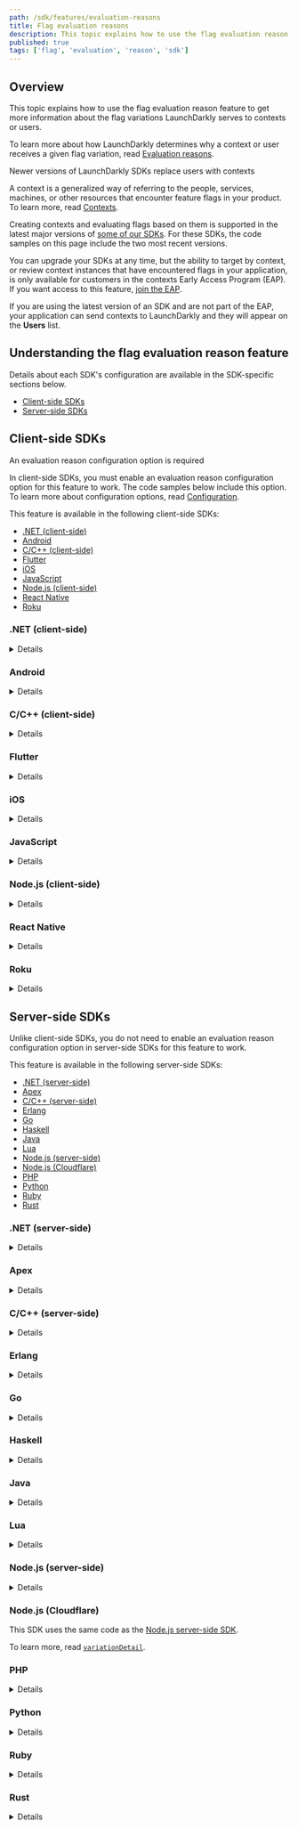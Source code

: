```yaml
---
path: /sdk/features/evaluation-reasons
title: Flag evaluation reasons
description: This topic explains how to use the flag evaluation reason feature to get more information about the flag variations LaunchDarkly serves to contexts or users.
published: true
tags: ['flag', 'evaluation', 'reason', 'sdk']
---
```


## Overview

This topic explains how to use the flag evaluation reason feature to get more information about the flag variations LaunchDarkly serves to contexts or users.

To learn more about how LaunchDarkly determines why a context or user receives a given flag variation, read [Evaluation reasons](/sdk/concepts/evaluation-reasons).

<Callout intent="info">
<CalloutTitle>Newer versions of LaunchDarkly SDKs replace users with contexts</CalloutTitle>
<CalloutDescription>

A context is a generalized way of referring to the people, services, machines, or other resources that encounter feature flags in your product. To learn more, read [Contexts](/home/contexts).

Creating contexts and evaluating flags based on them is supported in the latest major versions of [some of our SDKs](/sdk). For these SDKs, the code samples on this page include the two most recent versions.

You can upgrade your SDKs at any time, but the ability to target by context, or review context instances that have encountered flags in your application, is only available for customers in the contexts Early Access Program (EAP). If you want access to this feature, [join the EAP](https://launchdarkly.com/eap).

If you are using the latest version of an SDK and are not part of the EAP, your application can send contexts to LaunchDarkly and they will appear on the **Users** list.

</CalloutDescription>
</Callout>

## Understanding the flag evaluation reason feature

Details about each SDK's configuration are available in the SDK-specific sections below.

* [Client-side SDKs](#client-side-sdks)
* [Server-side SDKs](#server-side-sdks)

## Client-side SDKs

<Callout intent="alert">
<CalloutTitle>An evaluation reason configuration option is required</CalloutTitle>
<CalloutDescription>

In client-side SDKs, you must enable an evaluation reason configuration option for this feature to work. The code samples below include this option. To learn more about configuration options, read [Configuration](/sdk/features/config).

</CalloutDescription>
</Callout>

This feature is available in the following client-side SDKs:

* [.NET (client-side)](#net-client-side)
* [Android](#android)
* [C/C++ (client-side)](#cc-client-side)
* [Flutter](#flutter)
* [iOS](#ios)
* [JavaScript](#javascript)
* [Node.js (client-side)](#nodejs-client-side)
* [React Native](#react-native)
* [Roku](#roku)

### .NET (client-side)

<Details summary="Expand .NET (client-side) code sample">

The `VariationDetail` methods, such as `BoolVariationDetail`, work the same as `Variation`, but also provide additional "reason" information about how a flag value was calculated. For example, you can find out if the user was individually targeted for the flag or was matched by one of the flag's rules. You can examine the "reason" data programmatically, or, if you capture detailed analytics events for flags, view it with Data Export.

Here is an example:

<CodeTabs
  defaultValue="csharp"
  values={[
    { label: 'C#', value: 'csharp', },
  ]
}>
<CodeTabItem value="csharp">

```csharp

Configuration config = Configuration
  .Builder("mobile-key-123abc")
  .EvaluationReasons(true)
  .Build();
LdClient client = LdClient.Init(config, user);

EvaluationDetail<bool> detail =
  client.BoolVariationDetail("flag-key", false);
  // or StringVariationDetail for a string-valued flag, and so on.

bool value = detail.Value;
int? index = detail.VariationIndex;
EvaluationReason reason = detail.Reason;
```

</CodeTabItem>
</CodeTabs>

To learn more about the `VariationDetail` methods, read [`EvaluationDetail`](https://launchdarkly.github.io/dotnet-client-sdk/api/LaunchDarkly.Sdk.EvaluationDetail-1.html) and [`BoolVariationDetail`](https://launchdarkly.github.io/dotnet-client-sdk/api/LaunchDarkly.Sdk.Client.LdClient.html#LaunchDarkly_Sdk_Client_LdClient_BoolVariationDetail_). To learn more about the configuration option, read [`EvaluationReasons`](https://launchdarkly.github.io/dotnet-client-sdk/api/LaunchDarkly.Sdk.Client.ConfigurationBuilder.html#LaunchDarkly_Sdk_Client_ConfigurationBuilder_EvaluationReasons_System_Boolean_).
</Details>

### Android

<Details summary="Expand Android code sample">

The `variationDetail` methods, such as `boolVariationDetail`, work the same as `variation`. They also provide additional "reason" information about how a flag value was calculated, such as if the context matched a specific rule. You can examine the "reason" data programmatically, or, if you capture detailed analytics events for flags, view it with Data Export.

Here is an example:

<CodeTabs
  defaultValue="java"
  values={[
    { label: 'Java for Android SDK v4.0', value: 'java', },
    { label: 'Java for Android SDK v3.x', value: 'java-v3', }
  ]
}>
<CodeTabItem value="java">

```java
LDConfig ldConfig = new LDConfig.Builder()
  .mobileKey("mobile-key-123abc")
  .evaluationReasons(true)
  .build();
LDClient client = LDClient.init(this.getApplication(), ldConfig, context, secondsToBlock);

EvaluationDetail<Boolean> detail =
  client.boolVariationDetail("flag-key", false);
  // or stringVariationDetail for a string-valued flag, etc.

boolean value = detail.getValue();
Integer index = detail.getVariationIndex();
EvaluationReason reason = detail.getReason();
```

</CodeTabItem>
<CodeTabItem value="java-v3">

```java
LDConfig ldConfig = new LDConfig.Builder()
  .mobileKey("YOUR_MOBILE_KEY")
  .evaluationReasons(true)
  .build();
LDClient client = LDClient.init(this.getApplication(), ldConfig, user, secondsToBlock);

EvaluationDetail<Boolean> detail =
  client.boolVariationDetail("flag-key", false);
  // or stringVariationDetail for a string-valued flag, and so on.

boolean value = detail.getValue();
Integer index = detail.getVariationIndex();
EvaluationReason reason = detail.getReason();
```

</CodeTabItem>
</CodeTabs>

To learn more about the `variationDetail` methods, read [`EvaluationDetail`](https://launchdarkly.github.io/android-client-sdk/com/launchdarkly/sdk/EvaluationDetail.html) and [`getVariationIndex`](https://launchdarkly.github.io/android-client-sdk/com/launchdarkly/sdk/EvaluationDetail.html#getVariationIndex--). To learn more about the configuration option, read [`evaluationReasons`](https://launchdarkly.github.io/android-client-sdk/com/launchdarkly/sdk/android/LDConfig.Builder.html#evaluationReasons(boolean)).

Here is an example of how to access the details of a reason object:

<CodeTabs
  defaultValue="java"
  values={[
    { label: 'Java', value: 'java', },
  ]
}>
<CodeTabItem value="java">

```java
void printReason(EvaluationReason reason) {
  switch (reason.getKind()) {
    case OFF:
      Timber.d("it's off");
      break;
    case FALLTHROUGH:
      Timber.d("fell through");
      break;
    case TARGET_MATCH:
      Timber.d("targeted");
      break;
    case RULE_MATCH:
      EvaluationReason.RuleMatch rm =
        (EvaluationReason.RuleMatch)reason;
      Timber.d("matched rule %d/%s",
               rm.getRuleIndex(),
               rm.getRuleId());
      break;
    case PREREQUISITE_FAILED:
      EvaluationReason.PrerequisiteFailed pf =
        (EvaluationReason.PrerequisiteFailed)reason;
      Timber.d("prereq failed: %s", pf.getPrerequisiteKey());
      break;
    case ERROR:
      EvaluationReason.Error e = (EvaluationReason.Error)reason;
      Timber.d("error: %s", e.getErrorKind());
  }
  // or, if all you want is a simple descriptive string:
  Timber.d(reason.toString());
}
```

</CodeTabItem>
</CodeTabs>

To learn more, read [`EvaluationReason`](https://javadoc.io/static/com.launchdarkly/launchdarkly-android-client-sdk/2.12.0/com/launchdarkly/android/EvaluationReason.html).

</Details>

### C/C++ (client-side)

<Details summary="Expand C/C++ (client-side) code sample">

By passing an `LDVariationDetails` struct to a variation call you can programmatically inspect the reason for a particular evaluation.

The `details.reason` member is the `reason` object described in [Evaluation reasons](/sdk/concepts/evaluation-reasons).

Here is an example:

<CodeTabs
defaultValue="c"
values={[
    { label: 'C', value: 'c'},
    { label: 'C++', value: 'c++'},
]
}>
<CodeTabItem value="c">

```c
struct LDConfig *config = LDConfigNew("mobile-key-123abc");
LDConfigSetUseEvaluationReasons(config, LDBooleanTrue);
struct LDClient *client = LDClientInit(config, user, maxwaitmilliseconds);

LDVariationDetails details;
LDBoolean value;

value = LDBoolVariationDetail(client, "your.feature.key", LDBooleanFalse, &details);

/* inspect details.reason, which is a JSON object */
if (strcmp(LDGetText(LDObjectLookup(details->reason, "errorKind")), "FLAG_NOT_FOUND") == 0) {
    /* ... */
}

LDFreeDetailContents(&details);
```

</CodeTabItem>
<CodeTabItem value="c++">

```cpp
struct LDConfig *config = LDConfigNew("mobile-key-123abc");
LDConfigSetUseEvaluationReasons(config, LDBooleanTrue);
LDClientCPP *client = LDClientCPP::Init(config, user, maxwaitmilliseconds);

LDVariationDetails details;

bool value = client->boolVariationDetail("your.feature.key", false, &details);

/* inspect details.reason, which is a JSON object */
if (strcmp(LDGetText(LDObjectLookup(details->reason, "errorKind")), "FLAG_NOT_FOUND") == 0) {
/* ... */
}

LDFreeDetailContents(&details);
```

</CodeTabItem>
</CodeTabs>

To learn more about the `LDVariationDetails` structure, inspect [`client.h`](https://launchdarkly.github.io/c-client-sdk/structLDVariationDetails.html). To learn more about the configuration option, inspect [`config.h`](https://launchdarkly.github.io/c-client-sdk/config_8h.html).
</Details>

### Flutter

<Details summary="Expand Flutter code sample">

The `variationDetail` methods, such as `boolVariationDetail`, work the same as `variation`. They also provide additional "reason" information about how a flag value was calculated, such as if the user matched a specific rule. You can examine the "reason" data programmatically, or, if you capture detailed analytics events for flags, view it with Data Export.

Here is an example:

<CodeTabs
  defaultValue="dart"
  values={[
    { label: 'Dart', value: 'dart', },
  ]
}>
<CodeTabItem value="dart">

```dart
final LDConfig config = LDConfigBuilder("mobile-key-123abc")
  .evaluationReasons(true)
  .build();
await LDClient.start(config, user);

LDEvaluationDetail<bool> detail =
  await LDClient.boolVariationDetail("flag-key", false);
  // or stringVariationDetail for a string-valued flag, and so on.

bool value = detail.value;
int index = detail.variationIndex;
LDEvaluationReason reason = detail.reason;
```

</CodeTabItem>
</CodeTabs>

To learn more about the `variationDetail` methods, read [`LDEvaluationDetail`](https://launchdarkly.github.io/flutter-client-sdk/launchdarkly_flutter_client_sdk/LDEvaluationDetail-class.html) and [`boolVariationDetail`](https://launchdarkly.github.io/flutter-client-sdk/launchdarkly_flutter_client_sdk/LDClient/boolVariationDetail.html). To learn more about the configuration option, read [`evaluationReasons`](https://launchdarkly.github.io/flutter-client-sdk/launchdarkly_flutter_client_sdk/LDConfigBuilder/evaluationReasons.html).

Here is an example of how to access the details of a reason object:

<CodeTabs
  defaultValue="dart"
  values={[
    { label: 'Dart', value: 'dart', },
  ]
}>
<CodeTabItem value="dart">

```dart
void printReason(LDEvaluationReason reason) {
  switch (reason.kind) {
    case LDKind.OFF:
      print("it's off");
      break;
    case LDKind.FALLTHROUGH:
      print('fell through');
      break;
    case LDKind.TARGET_MATCH:
      print('targeted');
      break;
    case LDKind.RULE_MATCH:
      print('matched rule: ${reason.ruleIndex} ${reason.ruleId}');
      break;
    case LDKind.PREREQUISITE_FAILED:
      print('prereq failed: ${reason.prerequisiteKey}');
      break;
    case LDKind.ERROR:
      print('error: ${reason.errorKind}');
      break;
    default: // LDKind.UNKNOWN
      print('unknown service kind');
  }
}
```

</CodeTabItem>
</CodeTabs>

To learn more, read [`LDEvaluationReason`](https://launchdarkly.github.io/flutter-client-sdk/launchdarkly_flutter_client_sdk/LDEvaluationDetail-class.html).

</Details>

### iOS

<Details summary="Expand iOS code sample">

The `variationDetail` methods, such as `boolVariationDetail`, work the same as the variation methods. They also provide additional "reason" information about how a flag value was calculated, such as if the user matched a specific rule. You can examine the "reason" data programmatically, or, if you capture detailed analytics events for flags, view it with Data Export.

Here is an example:

<CodeTabs
  defaultValue="swift"
  values={[
    { label: 'Swift for iOS SDK v8.0', value: 'swift', },
    { label: 'Objective-C for iOS SDK v8.0', value: 'objc', },
    { label: 'Swift for iOS SDK v7.x', value: 'swift-v7', },
  ]
}>
<CodeTabItem value="swift">

```swift
ldConfig.evaluationReasons = true
LDClient.start(config: ldConfig, context: context)

let detail = client.boolVariationDetail(forKey: "flag-key", defaultValue: false);

let value: Bool = detail.value
let variationIndex: Int? = detail.variationIndex
let reason: [String: LDValue]? = detail.reason
```

</CodeTabItem>
<CodeTabItem value="objc">

```objc
config.evaluationReasons = true;
[LDClient startWithConfiguration:config context:result.success completion: nil];

LDBoolEvaluationDetail *detail = [[LDClient get] boolVariationDetailForKey:@"flag-key" defaultValue:NO];

BOOL value = detail.value;
NSInteger variationIndex = detail.variationIndex;
NSDictionary<NSString*, LDValue*> *reason = detail.reason;
```

</CodeTabItem>
<CodeTabItem value="swift-v7">

```swift
ldConfig.evaluationReasons = true
LDClient.start(config: ldConfig, user: user)

let detail = client.boolVariationDetail(forKey: "flag-key", defaultValue: false);

let value: Bool = detail.value
let variationIndex: Int? = detail.variationIndex
let reason: [String: LDValue]? = detail.reason
```

</CodeTabItem>
</CodeTabs>

To learn more about the `variationDetail` methods, read [`LDEvaluationDetail`](https://launchdarkly.github.io/ios-client-sdk/Classes/LDEvaluationDetail.html) and [`boolVariationDetail`](https://launchdarkly.github.io/ios-client-sdk/Classes/LDClient.html#/s:12LaunchDarkly8LDClientC19boolVariationDetail6forKey12defaultValueAA012LDEvaluationF0CySbGSS_SbtF). To learn more about the configuration option, read [`LDConfig`](https://launchdarkly.github.io/ios-client-sdk/Structs/LDConfig.html).
</Details>

### JavaScript

<Details summary="Expand JavaScript code sample">

The `variationDetail` method lets you evaluate a feature flag with the same parameters you would for `variation`. With `variationDetail`, you receive more information about how the value was calculated.

The variation detail returns in an object containing both the result value and a "reason" object which tells you more information about the flag evaluation. For example, you can find out if the context was individually targeted for the flag or was matched by one of the flag's rules. It also indicates if the flag returned the default value due to an error. You can examine the "reason" data programmatically, or, if you capture detailed analytics events for flags, view it with Data Export.

Here is an example:

<CodeTabs
  defaultValue="js"
  values={[
    { label: 'JavaScript SDK 3.0', value: 'js', },
    { label: 'JavaScript SDK 2.x', value: "js-2.x" },
  ]
}>
<CodeTabItem value="js">

```js
const options = { evaluationReasons: true };
const client = LDClient.initialize('client-side-id-123abc', context, options);

const detail = client.variationDetail('flag-key-123abc', false);

const value = detail.value;
const index = detail.variationIndex;
const reason = detail.reason;
```

</CodeTabItem>
<CodeTabItem value="js-2.x">

```js
const options = { evaluationReasons: true };
const client = LDClient.initialize('client-side-id-123abc', user, options);

const detail = client.variationDetail('flag-key-123abc', false);

const value = detail.value;
const index = detail.variationIndex;
const reason = detail.reason;
```

</CodeTabItem>
</CodeTabs>

To learn more about the `variationDetail` methods, read [`LDEvaluationDetail`](https://launchdarkly.github.io/js-client-sdk/interfaces/LDEvaluationDetail.html) and [`variationDetail`](https://launchdarkly.github.io/js-client-sdk/interfaces/LDClient.html#variationDetail). To learn more about the configuration option, read [`evaluationReasons`](https://launchdarkly.github.io/js-client-sdk/interfaces/LDOptions.html#evaluationReasons).
</Details>

### Node.js (client-side)

<Details summary="Expand Node.js (client-side) code sample">

The `variationDetail` method lets you evaluate a feature flag with the same parameters you would for `variation`. With `variationDetail`, you receive more information about how the value was calculated.

The variation detail returns in an object that contains both the result value and a "reason" object which tells you more information about the flag evaluation. For example, you can find out if the user was individually targeted for the flag or was matched by one of the flag's rules. It also indicates if the flag returned the default value due to an error. You can examine the "reason" data programmatically, or, if you capture detailed analytics events for flags, view it with Data Export.

Here is an example:

<CodeTabs
  defaultValue="js"
  values={[
    { label: 'JavaScript', value: 'js', },
  ]
}>
<CodeTabItem value="js">

```js
const options = { evaluationReasons: true };
const client = LDClient.initialize('client-side-id-123abc', user, options);

const detail = client.variationDetail('flag-key', false);

const value = detail.value;
const index = detail.variationIndex;
const reason = detail.reason;
```

</CodeTabItem>
</CodeTabs>

To learn more about the `variationDetail` method, read [`LDEvaluationDetail`](https://launchdarkly.github.io/node-client-sdk/interfaces/_launchdarkly_node_client_sdk_.ldevaluationdetail.html) and [`variationDetail`](https://launchdarkly.github.io/node-client-sdk/interfaces/_launchdarkly_node_client_sdk_.ldclient.html#variationdetail). To learn more about the configuration option, read [`evaluationReasons`](https://launchdarkly.github.io/node-client-sdk/interfaces/_launchdarkly_node_client_sdk_.ldoptions.html#evaluationreasons).
</Details>

### React Native

<Details summary="Expand React Native code sample">

The `variationDetail` methods work the same as `variation`, but also provide additional `reason` information about how a flag value was calculated. For example, you can find out if the user was individually targeted for the flag or was matched by one of the flag's rules. You can examine the "reason" data programmatically, or, if you capture detailed analytics events for flags, view it with Data Export.

Here is an example:

<CodeTabs
  defaultValue="js"
  values={[
    { label: 'JavaScript', value: 'js', },
  ]
}>
<CodeTabItem value="js">

```js
let config = {
  mobileKey: 'mobile-key-123abc',
  evaluationReasons: true
};
await client.configure(config, user);

const detail =
  client.boolVariationDetail('flag-key-123abc', false);

const value = detail.value;
const index = detail.variationIndex;
const reason = detail.reason;
```

</CodeTabItem>
</CodeTabs>

To learn more about the `variationDetail` methods, read [`LDEvaluationDetail`](https://launchdarkly.github.io/react-native-client-sdk/index.html#LDEvaluationDetail) and [`boolVariationDetail`](https://launchdarkly.github.io/react-native-client-sdk/classes/LDClient.html#boolVariationDetail). To learn more about the configuration option, read [`LDConfig`](https://launchdarkly.github.io/react-native-client-sdk/index.html#LDConfig).
</Details>

### Roku

<Details summary="Expand Roku code sample">

For each variation type there is also an associated version that returns the reason a particular value was returned.

Here is an example:

<CodeTabs
  defaultValue="brightscript"
  values={[
    { label: 'BrightScript', value: 'brightscript', },
  ]
}>
<CodeTabItem value="brightscript">

```brightscript
config.setUseEvaluationReasons(true)

details = launchDarkly.intVariationDetail("flag-key-123abc", 123)

```

</CodeTabItem>
</CodeTabs>

These variation methods return an object containing the keys `value`, `reason`, and `variationIndex`. The `value` field is the result of the evaluation. The `reason` field is an object that explains why the result happened, for example details about a rule match. The reason object will always contain a `kind` field. Lastly the `variationIndex` field contains the ID of the particular value returned. This field may be null.
</Details>

## Server-side SDKs

Unlike client-side SDKs, you do not need to enable an evaluation reason configuration option in server-side SDKs for this feature to work.

This feature is available in the following server-side SDKs:

* [.NET (server-side)](#net-server-side)
* [Apex](#apex)
* [C/C++ (server-side)](#cc-server-side)
* [Erlang](#erlang)
* [Go](#go)
* [Haskell](#haskell)
* [Java](#java)
* [Lua](#lua)
* [Node.js (server-side)](#nodejs-server-side)
* [Node.js (Cloudflare)](#nodejs-cloudflare)
* [PHP](#php)
* [Python](#python)
* [Ruby](#ruby)
* [Rust](#rust)

### .NET (server-side)

<Details summary="Expand .NET (server-side) code sample">

The `VariationDetail` methods, such as [`BoolVariationDetail`](https://launchdarkly.github.io/dotnet-server-sdk/api/LaunchDarkly.Sdk.Server.LdClient.html#LaunchDarkly_Sdk_Server_LdClient_BoolVariationDetail_), work the same as the `Variation` methods, but also provide additional "reason" information about how a flag value was calculated. For example, you can find out if the context was individually targeted for the flag or was matched by one of the flag's rules. You can examine the "reason" data programmatically, or, if you capture detailed analytics events for flags, view it with Data Export.

Here is an example:

<CodeTabs
  defaultValue="csharp"
  values={[
    { label: 'C#, .NET SDK 7.0', value: 'csharp', },
    { label: 'C#, .NET SDK 6.x', value: 'csharp-6.x', },
  ]
}>
<CodeTabItem value="csharp">

```csharp
EvaluationDetail<bool> detail =
    client.BoolVariationDetail("flag-key", myContext, false);
    // or StringVariationDetail for a string-valued flag, etc.

bool value = detail.Value;
int? index = detail.VariationIndex;
EvaluationReason reason = detail.Reason;
```

</CodeTabItem>
<CodeTabItem value="csharp-6.x">

```csharp
EvaluationDetail<bool> detail =
    client.BoolVariationDetail("flag-key-123abc", myUser, false);
    // or StringVariationDetail for a string-valued flag, etc.

bool value = detail.Value;
int? index = detail.VariationIndex;
EvaluationReason reason = detail.Reason;
```

</CodeTabItem>
</CodeTabs>

To learn more, read [`EvaluationDetail`](https://launchdarkly.github.io/dotnet-server-sdk/api/LaunchDarkly.Sdk.EvaluationDetail-1.html), [`BoolVariationDetail`](https://launchdarkly.github.io/dotnet-server-sdk/api/LaunchDarkly.Sdk.Server.LdClient.html#LaunchDarkly_Sdk_Server_LdClient_BoolVariationDetail_).

Here is an example of how to access the details of a reason object:

<CodeTabs
  defaultValue="csharp"
  values={[
    { label: 'C#', value: 'csharp', },
  ]
}>
<CodeTabItem value="csharp">

```csharp
void PrintReason(EvaluationReason reason)
{
  switch (reason.Kind)
  {
    case EvaluationReasonKind.OFF:
      Console.WriteLine("it's off");
      break;
    case EvaluationReasonKind.FALLTHROUGH:
      Console.WriteLine("fell through");
      break;
    case EvaluationReasonKind.TARGET_MATCH:
      Console.WriteLine("targeted");
      break;
    case EvaluationReasonKind.RULE_MATCH:
      var rm = reason as EvaluationReason.RuleMatch;
      Console.WriteLine("matched rule " + rm.RuleIndex + "/" + rm.RuleID);
      break;
    case EvaluationReasonKind.PREREQUISITE_FAILED:
      var pf = reason as EvaluationReason.PrerequisiteFailed;
      Console.WriteLine("prereq failed: " + pf.PrerequisiteKey);
      break;
    case EvaluationReasonKind.ERROR:
      var e = reason as EvaluationReason.Error;
      Console.WriteLine("error: " + e.ErrorKind);
      break;
  }
  // or, if all you want is a simple descriptive string:
  System.out.println(reason.ToString());
}
```

</CodeTabItem>
</CodeTabs>

To learn more, read [`EvaluationReason`](https://launchdarkly.github.io/dotnet-server-sdk/api/LaunchDarkly.Sdk.EvaluationReason.html).

</Details>

### Apex

<Details summary="Expand Apex code sample">

By passing an `LDClient.EvaluationDetail` object to a variation call you can programmatically inspect the reason for a particular evaluation.

Here is an example:

<CodeTabs
  defaultValue="java"
  values={[
    { label: 'Apex', value: 'java', },
  ]
}>
<CodeTabItem value="java">

```java
LDClient.EvaluationDetail details = new LDClient.EvaluationDetail();

Boolean value = client.boolVariation(user, 'your.feature.key', false, details);

/* inspect details here */
if (details.getReason().getKind() == EvaluationReason.Kind.OFF) {
    /* ... */
}
```

</CodeTabItem>
</CodeTabs>
</Details>

### C/C++ (server-side)

<Details summary="Expand C/C++ (server-side) code sample">

By passing an `LDDetails` struct to a variation call you can programmatically inspect the reason for a particular evaluation.

Here is an example:

<CodeTabs
  defaultValue="c"
  values={[
    { label: 'C', value: 'c'},
    { label: 'C++', value: 'c++'},
  ]
}>
<CodeTabItem value="c">

```c
struct LDDetails details;
LDBoolean value;

value = LDBoolVariation(client, user, "your.feature.key", LDBooleanFalse, &details);

/* inspect details here */
if (details.reason == LD_RULE_MATCH) {
    /* ... */
}

LDDetailsClear(&details);
```

</CodeTabItem>
<CodeTabItem value="c++">

```cpp
LDDetails details;

bool value = LDBoolVariation(client, user, "your.feature.key", false, &details);

/* inspect details here */
if (details.reason == LD_RULE_MATCH) {
    /* ... */
}

LDDetailsClear(&details);
```

</CodeTabItem>
</CodeTabs>

To learn more about the `LDDetails` structure, inspect [`variations.h`](https://launchdarkly.github.io/c-server-sdk/structLDDetails.html).
</Details>

### Erlang

<Details summary="Expand Erlang code sample">

The `variation_detail` function is similar to the variation function, but also returns an explanation of the evaluation that you can inspect programmatically.

Here is an example:

<CodeTabs
  defaultValue="erlang"
  values={[
    { label: 'Erlang', value: 'erlang', },
  ]
}>
<CodeTabItem value="erlang">

```
Flag = ldclient:variation_detail(<<"flag-key-123abc">>, #{key => <<"user-key-123abc">>}, false)
```

</CodeTabItem>
</CodeTabs>
</Details>

### Go

<Details summary="Expand Go code sample">

The `VariationDetail` methods, such as [`BoolVariationDetail`](https://pkg.go.dev/github.com/launchdarkly/go-server-sdk/v6#LDClient.BoolVariationDetail), work the same as `Variation`, but also provide additional "reason" information about how a flag value was calculated. For example, you can find out if the context was individually targeted for the flag or was matched by one of the flag's rules. You can examine the "reason" data programmatically, or, if you capture detailed analytics events for flags, view it with Data Export.

Here is an example:

<CodeTabs
  defaultValue="go"
  values={[
    { label: 'Go SDK v6.0', value: 'go', },
    { label: 'Go SDK v5.x', value: 'go-v5' },
  ]
}>

<CodeTabItem value="go">

```go
value, detail, err := client.BoolVariationDetail("flag-key", context, false)
// or StringVariationDetail for a string-valued flag, etc.

index := detail.VariationIndex
reason := detail.Reason

```

</CodeTabItem>
<CodeTabItem value="go-v5">

```go
value, detail, err := client.BoolVariationDetail("flag-key", myUser, false)
// or StringVariationDetail for a string-valued flag, and so on.

index := detail.VariationIndex
reason := detail.Reason

// In Go SDK 5.0 and higher, detail.VariationIndex uses the type ldvalue.OptionalInt, which
// allows an "undefined" state if evaluation failed. In earlier Go SDK versions, it is an
// *int which is nil if evaluation failed.
```

</CodeTabItem>
</CodeTabs>

To learn more, read [`EvaluationDetail`](https://pkg.go.dev/github.com/launchdarkly/go-sdk-common/v3@v3.0.0/ldreason#EvaluationDetail) and [`BoolVariationDetail`](https://pkg.go.dev/github.com/launchdarkly/go-server-sdk/v6#LDClient.BoolVariationDetail).

Here is an example of how to access the details of a reason object:

<CodeTabs
  defaultValue="go"
  values={[
    { label: 'Go SDK v6.0', value: 'go', },
    { label: 'Go SDK v5.x', value: 'go-v5' },
  ]
}>

<CodeTabItem value="go">

```go
import (
    "github.com/launchdarkly/go-sdk-common/v3/ldreason"
)

func PrintReason(reason ldreason.EvaluationReason) {
  switch reason.GetKind() {
  case ldreason.EvalReasonOff:
    fmt.Println("it's off")
  case ldreason.EvalReasonFallthrough:
    fmt.Println("fell through")
  case ldreason.EvalReasonTargetMatch:
    fmt.Println("targeted")
  case ldreason.EvalReasonRuleMatch:
    fmt.Printf("matched rule %d/%s\n", r.GetRuleIndex(), r.GetRuleID())
  case ldreason.EvalReasonPrerequisiteFailed:
    fmt.Printf("prereq failed: %s\n", r.GetPrerequisiteKey())
  case ldreason.EvalReasonError:
    fmt.Printf("error: %s\n", r.GetErrorKind())
  }
  // or, if all you want is a simple descriptive string:
  fmt.Println(reason)
}

```

</CodeTabItem>
<CodeTabItem value="go-v5">

```go
import (
    "gopkg.in/launchdarkly/go-sdk-common.v2/ldreason"
)

func PrintReason(reason ldreason.EvaluationReason) {
  switch reason.GetKind() {
  case ldreason.EvalReasonOff:
    fmt.Println("it's off")
  case ldreason.EvalReasonFallthrough:
    fmt.Println("fell through")
  case ldreason.EvalReasonTargetMatch:
    fmt.Println("targeted")
  case ldreason.EvalReasonRuleMatch:
    fmt.Printf("matched rule %d/%s\n", r.GetRuleIndex(), r.GetRuleID())
  case ldreason.EvalReasonPrerequisiteFailed:
    fmt.Printf("prereq failed: %s\n", r.GetPrerequisiteKey())
  case ldreason.EvalReasonError:
    fmt.Printf("error: %s\n", r.GetErrorKind())
  }
  // or, if all you want is a simple descriptive string:
  fmt.Println(reason)
}

// The example above is for Go SDK 5.0 and higher. In earlier versions, the
// EvaluationReason could be one of several types, such as EvaluationReasonOff,
// so you would need a switch statement with .(type).
```

</CodeTabItem>
</CodeTabs>

To learn more, read [`EvaluationReason`](https://pkg.go.dev/github.com/launchdarkly/go-sdk-common/v3@v3.0.0/ldreason#EvaluationReason).

</Details>

### Haskell

<Details summary="Expand Haskell code sample">

The `variationDetail` functions are similar to the `variation` functions, but they also return an explanation of the evaluation that is programmatically inspectable.

Here is an example:

<CodeTabs
  defaultValue="haskell"
  values={[
    { label: 'Haskell', value: 'haskell', },
  ]
}>
<CodeTabItem value="haskell">

```haskell
details :: IO (EvaluationDetail Bool)
details = boolVariationDetail client user "flag-key-123abc" False
```

</CodeTabItem>
</CodeTabs>

For specific information on the `EvaluationDetail` structure, inspect the `LaunchDarkly.Server.Details` module.
</Details>

### Java

<Details summary="Expand Java code sample">

The `variationDetail` methods, such as [`boolVariationDetail`](https://launchdarkly.github.io/java-server-sdk/com/launchdarkly/sdk/server/LDClient.html#boolVariationDetail(java.lang.String,com.launchdarkly.sdk.LDContext,boolean)), work the same as `variation`, but also provide additional "reason" information about how a flag value was calculated. For example, you can find out if the context was individually targeted for the flag or was matched by one of the flag's rules. You can examine the "reason" data programmatically, or, if you capture detailed analytics events for flags, view it with Data Export.

Here is an example:

<CodeTabs
  defaultValue="java"
  values={[
    { label: 'Java SDK v6.0', value: 'java', },
    { label: 'Java SDK v5.x', value: 'java-v5', },
  ]
}>

<CodeTabItem value="java">

```java
import com.launchdarkly.sdk.*;

EvaluationDetail<Boolean> detail =
  client.boolVariationDetail("flag-key-123abc", context, false);
  // or stringVariationDetail for a string-valued flag, and so on.

boolean value = detail.getValue();
int index = detail.getVariationIndex();       // will be < 0 if evaluation failed
EvaluationReason reason = detail.getReason();
```

</CodeTabItem>
<CodeTabItem value="java-v5">

```java
import com.launchdarkly.sdk.*;

EvaluationDetail<Boolean> detail =
  client.boolVariationDetail("flag-key", myUser, false);
  // or stringVariationDetail for a string-valued flag, and so on.

boolean value = detail.getValue();
int index = detail.getVariationIndex();       // will be < 0 if evaluation failed
EvaluationReason reason = detail.getReason();
```

</CodeTabItem>
</CodeTabs>

To learn more, read [`EvaluationDetail`](https://launchdarkly.github.io/java-server-sdk/com/launchdarkly/sdk/EvaluationDetail.html) and [`boolVariationDetail`](https://launchdarkly.github.io/java-server-sdk/com/launchdarkly/sdk/server/LDClient.html#boolVariationDetail(java.lang.String,com.launchdarkly.sdk.LDContext,boolean)).

Here is an example of how to access the details of a reason object:

<CodeTabs
  defaultValue="java"
  values={[
    { label: 'Java', value: 'java', },
  ]
}>

<CodeTabItem value="java">

```java
void printReason(EvaluationReason reason) {
  switch (reason.getKind()) {
    case OFF:
      System.out.println("it's off");
      break;
    case FALLTHROUGH:
      System.out.println("fell through");
      break;
    case TARGET_MATCH:
      System.out.println("targeted");
      break;
    case RULE_MATCH:
      EvaluationReason.RuleMatch rm = (EvaluationReason.RuleMatch)reason;
      System.out.println("matched rule " + rm.getRuleIndex()
        + "/" + rm.getRuleId());
      break;
    case PREREQUISITE_FAILED:
      EvaluationReason.PrerequisiteFailed pf =
        (EvaluationReason.PrerequisiteFailed)reason;
      System.out.println("prereq failed: " + pf.getPrerequisiteKey());
      break;
    case ERROR:
      EvaluationReason.Error e = (EvaluationReason.Error)reason;
      System.out.println("error: " + e.getErrorKind());
  }
  // or, if all you want is a simple descriptive string:
  System.out.println(reason.toString());
}
```

</CodeTabItem>
</CodeTabs>

To learn more, read [`EvaluationReason`](https://javadoc.io/static/com.launchdarkly/launchdarkly-java-server-sdk/5.0.0/com/launchdarkly/sdk/EvaluationReason.html).

</Details>

### Lua

<Details summary="Expand Lua code sample">

By using the `*Detail` family of variation calls you can programmatically inspect the reason for a particular evaluation:

<CodeTabs
  defaultValue="lua"
  values={[
    { label: 'Lua', value: 'lua', },
  ]
}>
<CodeTabItem value="lua">

```lua
local details = client:boolVariationDetail(client, user, "your.feature.key", false);

/* inspect details here */
if details.reason == "FLAG_NOT_FOUND" then
end
```

</CodeTabItem>
</CodeTabs>

To learn more about configuration options, read the [API docs](https://launchdarkly.github.io/lua-server-sdk/index.html#Details).
</Details>

### Node.js (server-side)


<Details summary="Expand Node.js (server-side) code sample">

The `variationDetail` method lets you evaluate a feature flag (using the same parameters as you would for `variation`) and receive more information about how the value was calculated.

The variation detail is returned in an object that contains both the result value and a "reason" object which will tell you, for instance, if the context was individually targeted for the flag or was matched by one of the flag's rules. It will also indicate if the flag returned the default value due to an error. You can examine the "reason" data programmatically, or, if you capture detailed analytics events for flags, view it with Data Export.

Here is an example:

<CodeTabs
  defaultValue="js"
  values={[
    { label: 'Node.js SDK v7 (JavaScript)', value: 'js', },
    { label: 'Node.js SDK v7 (TypeScript)', value: 'ts', },
    { label: 'Node.js SDK v6.x and older (JavaScript)', value: 'js-old', },
    { label: 'Node.js SDK v6.x and older (TypeScript)', value: 'ts-old', },
  ]
}>
<CodeTabItem value="js">

```js
var detail = client.variationDetail('flag-key-123abc', context, false);

var value = detail.value;
var index = detail.variationIndex;
var reason = detail.reason;
```

</CodeTabItem>
<CodeTabItem value="ts">

```ts
client.variationDetail('flag-key-123abc', context, false,
  (detail) => {
    const detailValue = detail.value;
    const detailIndex = detail.variationIndex;
    const detailReason = detail.reason;
});
```

</CodeTabItem>
<CodeTabItem value="js-old">

```js
var detail = client.variationDetail('flag-key-123abc', user, false);

var value = detail.value;
var index = detail.variationIndex;
var reason = detail.reason;
```

</CodeTabItem>
<CodeTabItem value="ts-old">

```ts
client.variationDetail('flag-key-123abc', user, false,
  (detail) => {
    const detailValue = detail.value;
    const detailIndex = detail.variationIndex;
    const detailReason = detail.reason;
});
```

</CodeTabItem>
</CodeTabs>

To learn more, read [`LDEvaluationDetail`](https://launchdarkly.github.io/node-server-sdk/interfaces/_launchdarkly_node_server_sdk_.LDEvaluationDetail.html) and [`variationDetail`](https://launchdarkly.github.io/node-server-sdk/interfaces/_launchdarkly_node_server_sdk_.LDClient.html#variationDetail).

Here is an example of how to access the details of a reason object:

<CodeTabs
  defaultValue="js"
  values={[
    { label: 'JavaScript', value: 'js', },
  ]
}>
<CodeTabItem value="js">

```js
function printReason(reason) {
  switch(reason.kind) {
    case "OFF":
      console.log("it's off");
      break;
    case "FALLTHROUGH":
      console.log("fell through");
      break;
    case "TARGET_MATCH":
      console.log("targeted");
      break;
    case "RULE_MATCH":
      console.log("matched rule " + reason.ruleIndex + ", "  + reason.ruleId);
      break;
    case "PREREQUISITE_FAILED":
      console.log("prereq failed: " + reason.prerequisiteKey);
      break;
    case "ERROR":
      console.log("error: " + reason.errorKind);
      break;
  }
}
```

</CodeTabItem>
</CodeTabs>

To learn more, read [`LDEvaluationReason`](https://launchdarkly.github.io/node-server-sdk/interfaces/_launchdarkly_node_server_sdk_.LDEvaluationReason.html).

</Details>

### Node.js (Cloudflare)

This SDK uses the same code as the [Node.js server-side SDK](#nodejs-server-side).

To learn more, read [`variationDetail`](https://launchdarkly.github.io/cloudflare-edge-sdk/interfaces/LDClient.html#variationDetail).

### PHP

<Details summary="Expand PHP code sample">

The `variationDetail` method lets you evaluate a feature flag (using the same parameters as you would for `variation`) and receive more information about how the value was calculated.

The variation detail is returned in an object that contains both the result value and a "reason" object which will tell you, for instance, if the user was individually targeted for the flag or was matched by one of the flag's rules. It will also indicate if the flag returned the default value due to an error. You can examine the "reason" data programmatically, or, if you capture detailed analytics events for flags, view it with Data Export.

Here is an example:

<CodeTabs
  defaultValue="php"
  values={[
    { label: 'PHP', value: 'php', },
  ]
}>
<CodeTabItem value="php">

```php

$detail = $client->variationDetail("flag-key", $myUser, false);

$value = $detail->getValue();
$index = $detail->getVariationIndex();
$reason = $detail->getReason();
```

</CodeTabItem>
</CodeTabs>

To learn more, read [`EvaluationDetail`](https://launchdarkly.github.io/php-server-sdk/classes/LaunchDarkly-EvaluationDetail.html) and [`variationDetail`](https://launchdarkly.github.io/php-server-sdk/classes/LaunchDarkly-LDClient.html#method_variationDetail).

Here is an example of how to access the details of a reason object:

<CodeTabs
  defaultValue="php"
  values={[
    { label: 'PHP', value: 'php', },
  ]
}>
<CodeTabItem value="php">

```php
function printReason($reason) {
  switch ($reason->getKind()) {
    case EvaluationReason::OFF:
      echo("it's off");
      break;
    case EvaluationReason::FALLTHROUGH:
      echo("fell through");
      break;
    case EvaluationReason::TARGET_MATCH:
      echo("targeted");
      break;
    case EvaluationReason::RULE_MATCH:
      echo("matched rule " . $reason->getRuleIndex() .
        "/" . $reason->getRuleId());
      break;
    case EvaluationReason::PREREQUISITE_FAILED:
      echo("prereq failed: " . $reason->getPrerequisiteKey());
      break;
    case EvaluationReason::ERROR:
      echo("error: " . $reason->getErrorKind());
      break;
  }
  // or, if all you want is a simple descriptive string:
  echo($reason);
}
```

</CodeTabItem>
</CodeTabs>

To learn more, read [`EvaluationReason`](https://launchdarkly.github.io/php-server-sdk/classes/LaunchDarkly-EvaluationReason.html).

</Details>

### Python

<Details summary="Expand Python code sample">

The `variation_detail` method lets you evaluate a feature flag with the same parameters as you would for `variation`. You can use this method to receive more information about how the value was calculated.

The variation detail is returned in an object that contains both the result value and a "reason" object which will tell you, for instance, if the user was individually targeted for the flag or was matched by one of the flag's rules. It will also indicate if the flag returned the default value due to an error. You can examine the "reason" data programmatically, or, if you capture detailed analytics events for flags, view it with Data Export.

Here is an example:

<CodeTabs
  defaultValue="py"
  values={[
    { label: 'Python', value: 'py', },
  ]
}>
<CodeTabItem value="py">

```py
detail = client.variation_detail("flag-key", my_user, False)
value = detail.value
index = detail.variation_index
reason = detail.reason
```

</CodeTabItem>
</CodeTabs>

To learn more, read [`EvaluationDetail`](https://launchdarkly-python-sdk.readthedocs.io/en/latest/api-main.html#ldclient.flag.EvaluationDetail) and [`variation_detail`](https://launchdarkly-python-sdk.readthedocs.io/en/latest/api-main.html#ldclient.client.LDClient.variation_detail).

Here is an example of how to access the details of a reason object:

<CodeTabs
  defaultValue="py"
  values={[
    { label: 'Python', value: 'py', },
  ]
}>
<CodeTabItem value="py">

```py
def print_reason(reason):
  kind = reason["kind"]
  if kind == "OFF":
    print "it's off"
  elif kind == "FALLTHROUGH":
    print "fell through"
  elif kind == "TARGET_MATCH":
    print "targeted"
  elif kind == "RULE_MATCH":
    print "matched rule %d/%s" % (reason["ruleIndex"], reason["ruleId"])
  elif kind == "PREREQUISITE_FAILED":
    print "prereq failed: %s" % reason["prerequisiteKey"]
  elif kind == "ERROR":
    print "error: %s" % reason["errorKind"]
```

</CodeTabItem>
</CodeTabs>

To learn more, read [`EvaluationDetail.reason`](https://launchdarkly-python-sdk.readthedocs.io/en/latest/api-main.html#ldclient.flag.EvaluationDetail.reason).

</Details>

### Ruby

<Details summary="Expand Ruby code sample">

The `variation_detail` method lets you evaluate a feature flag (using the same parameters as you would for `variation`) and receive more information about how the value was calculated.

The variation detail is returned in an object that contains both the result value and a "reason" object which will tell you, for instance, if the user was individually targeted for the flag or was matched by one of the flag's rules. It will also indicate if the flag returned the default value due to an error. You can examine the "reason" data programmatically, or, if you capture detailed analytics events for flags, view it with Data Export.

Here is an example:

<CodeTabs
  defaultValue="ruby"
  values={[
    { label: 'Ruby', value: 'ruby', },
  ]
}>
<CodeTabItem value="ruby">

```ruby
detail = client.variation_detail("flag-key", my_user, false)
value = detail.value
index = detail.variation_index
reason = detail.reason
```

</CodeTabItem>
</CodeTabs>

To learn more, read [`EvaluationDetail`](https://www.rubydoc.info/gems/launchdarkly-server-sdk/LaunchDarkly/EvaluationDetail) and [`variation_detail`](https://www.rubydoc.info/gems/launchdarkly-server-sdk/LaunchDarkly/LDClient#variation_detail-instance_method).

Here is an example of how to access the details of a reason object:

<CodeTabs
  defaultValue="ruby"
  values={[
    { label: 'Ruby', value: 'ruby', },
  ]
}>
<CodeTabItem value="ruby">

```ruby
def print_reason(reason)
  case reason[:kind]
  when "OFF"
    puts "it's off"
  when "FALLTHROUGH"
    puts "fell through"
  when "TARGET_MATCH"
    puts "targeted"
  when "RULE_MATCH"
    puts "matched rule #{reason[:ruleIndex]}/#{reason[:ruleId]}"
  when "PREREQUISITE_FAILED"
    puts "prereq failed: #{reason[:prerequisiteKey]}"
  when "ERROR"
    puts "error: #{reason[:errorKind]}"
  end
end
```
</CodeTabItem>
</CodeTabs>

To learn more, read [`EvaluationDetail.reason`](https://www.rubydoc.info/gems/launchdarkly-server-sdk/LaunchDarkly/EvaluationDetail#reason-instance_method).

</Details>

### Rust

<Details summary="Expand Rust code sample">

The `variation_detail` methods (for example, [`bool_variation_detail`](https://docs.rs/launchdarkly-server-sdk/latest/launchdarkly_server_sdk/struct.Client.html#method.bool_variation_detail)) let you evaluate a feature flag, using the same parameters as you would for `variation`, and receive more information about how the flag value was calculated. For example, you can find out if the context was individually targeted for the flag or was matched by one of the flag's rules. You can examine the "reason" data programmatically, or, if you capture detailed analytics events for flags, view it with Data Export.

Here is an example:

<CodeTabs
  defaultValue="rust"
  values={[
    { label: 'Rust SDK v1', value: 'rust', },
    { label: 'Rust SDK beta', value: 'rust-beta', },
  ]
}>

<CodeTabItem value="rust">

```rust
let detail = client.bool_variation_detail(&context, "flag-key", false);

let value = detail.value;
let index = detail.variation_index;
let reason = detail.reason;
```
</CodeTabItem>
<CodeTabItem value="rust-beta">

```rust
let detail = client.bool_variation_detail(&user, "flag-key", false);

let value = detail.value;
let index = detail.variation_index;
let reason = detail.reason;
```
</CodeTabItem>
</CodeTabs>

To learn more, read [`variation_detail`](https://docs.rs/launchdarkly-server-sdk/latest/launchdarkly_server_sdk/struct.Client.html#method.variation_detail) and [`bool_variation_detail`](https://docs.rs/launchdarkly-server-sdk/latest/launchdarkly_server_sdk/struct.Client.html#method.bool_variation_detail).

Here is an example of how to access the details of a reason object:

<CodeTabs
  defaultValue="rust"
  values={[
    { label: 'Rust SDK v1', value: 'rust', },
  ]
}>

<CodeTabItem value="rust">

```rust
fn print_reason(reason: Reason) {
    match reason {
        Reason::Off => println!("it's off"),
        Reason::Fallthrough { .. } => println!("fell through"),
        Reason::TargetMatch => println!("targeted"),
        Reason::RuleMatch {
            rule_index,
            rule_id,
            ..
        } => println!("matched rule {}/{}", rule_index, rule_id),
        Reason::PrerequisiteFailed { prerequisite_key } => {
            println!("prereq failed: {}", prerequisite_key)
        }
        Reason::Error { error } => println!("error: {:?}", error),
    };
}
```

</CodeTabItem>
</CodeTabs>

To learn more, read [`Reason`](https://docs.rs/launchdarkly-server-sdk/latest/launchdarkly_server_sdk/enum.Reason.html).

</Details>
